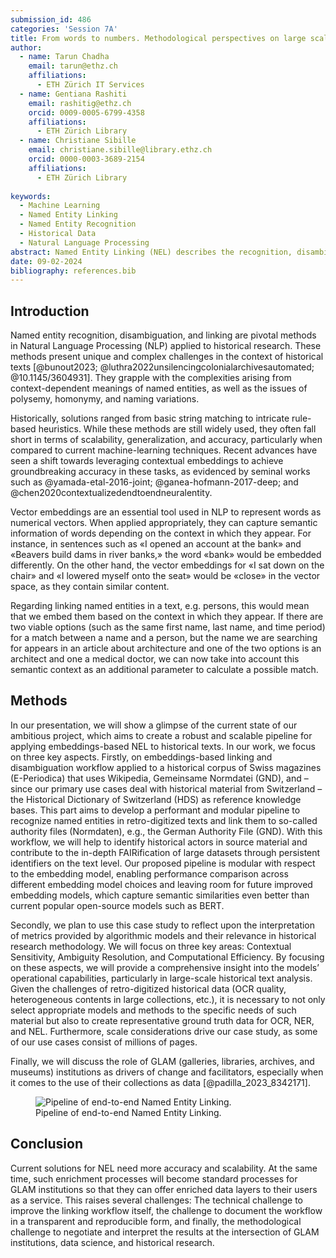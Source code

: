 ```yaml
---
submission_id: 486
categories: 'Session 7A'
title: From words to numbers. Methodological perspectives on large scale Named Entity Linking
author:
  - name: Tarun Chadha
    email: tarun@ethz.ch
    affiliations:
      - ETH Zürich IT Services
  - name: Gentiana Rashiti
    email: rashitig@ethz.ch
    orcid: 0009-0005-6799-4358
    affiliations:
      - ETH Zürich Library
  - name: Christiane Sibille
    email: christiane.sibille@library.ethz.ch
    orcid: 0000-0003-3689-2154
    affiliations:
      - ETH Zürich Library
  
keywords:
  - Machine Learning
  - Named Entity Linking
  - Named Entity Recognition
  - Historical Data
  - Natural Language Processing
abstract: Named Entity Linking (NEL) describes the recognition, disambiguation, and linking of so-called «Named Entities» (such as people, places, and organizations) in text. Machine-assisted linking of entities helps to identify historical actors in large source corpora and thus contributes significantly to digital approaches in historical research. However, applying NEL to historical data presents unique challenges due to issues ranging from poor OCR and alternate spellings to people in historical texts being under-represented in contemporary databases. Given that we often have only sparse specific information about an entity in its direct context, we are developing a robust, modular, and scalable workflow in which we «embed» the people by the context in which they appear. This gives us more information, enabling disambiguation even when only limited data is present and application of NEL to large text corpora. Such techniques have been used and described in works such as [@10.1007/978-3-030-29563-9_13] and [@vasilyev2022namedentitylinkingentity]. With developing this pipeline and the corresponding embedding knowledge base(s) of historical entities we want to enable the use of such methods in the Swiss GLAM landscape.
date: 09-02-2024
bibliography: references.bib
---
```


## Introduction

Named entity recognition, disambiguation, and linking are pivotal methods in Natural Language Processing (NLP) applied to historical research. These methods present unique and complex challenges in the context of historical texts [@bunout2023; @luthra2022unsilencingcolonialarchivesautomated; @10.1145/3604931]. They grapple with the complexities arising from context-dependent meanings of named entities, as well as the issues of polysemy, homonymy, and naming variations.

Historically, solutions ranged from basic string matching to intricate rule-based heuristics. While these methods are still widely used, they often fall short in terms of scalability, generalization, and accuracy, particularly when compared to current machine-learning techniques. Recent advances have seen a shift towards leveraging contextual embeddings to achieve groundbreaking accuracy in these tasks, as evidenced by seminal works such as @yamada-etal-2016-joint; @ganea-hofmann-2017-deep; and @chen2020contextualizedendtoendneuralentity.

Vector embeddings are an essential tool used in NLP to represent words as numerical vectors. When applied appropriately, they can capture semantic information of words depending on the context in which they appear. For instance, in sentences such as «I opened an account at the bank» and «Beavers build dams in river banks,» the word «bank» would be embedded differently. On the other hand, the vector embeddings for «I sat down on the chair» and «I lowered myself onto the seat» would be «close» in the vector space, as they contain similar content.

Regarding linking named entities in a text, e.g. persons, this would mean that we embed them based on the context in which they appear. If there are two viable options (such as the same first name, last name, and time period) for a match between a name and a person, but the name we are searching for appears in an article about architecture and one of the two options is an architect and one a medical doctor, we can now take into account this semantic context as an additional parameter to calculate a possible match.

## Methods
In our presentation, we will show a glimpse of the current state of our ambitious project, which aims to create a robust and scalable pipeline for applying embeddings-based NEL to historical texts. In our work, we focus on three key aspects. Firstly, on embeddings-based linking and disambiguation workflow applied to a historical corpus of Swiss magazines (E-Periodica) that uses Wikipedia, Gemeinsame Normdatei (GND), and – since our primary use cases deal with historical material from Switzerland – the Historical Dictionary of Switzerland (HDS) as reference knowledge bases. This part aims to develop a performant and modular pipeline to recognize named entities in retro-digitized texts and link them to so-called authority files (Normdaten), e.g., the German Authority File (GND). With this workflow, we will help to identify historical actors in source material and contribute to the in-depth FAIRification of large datasets through persistent identifiers on the text level. Our proposed pipeline is modular with respect to the embedding model, enabling performance comparison across different embedding model choices and leaving room for future improved embedding models, which capture semantic similarities even better than current popular open-source models such as BERT.

Secondly, we plan to use this case study to reflect upon the interpretation of metrics provided by algorithmic models and their relevance in historical research methodology. We will focus on three key areas: Contextual Sensitivity, Ambiguity Resolution, and Computational Efficiency. By focusing on these aspects, we will provide a comprehensive insight into the models' operational capabilities, particularly in large-scale historical text analysis. Given the challenges of retro-digitized historical data (OCR quality, heterogeneous contents in large collections, etc.), it is necessary to not only select appropriate models and methods to the specific needs of such material but also to create representative ground truth data for OCR, NER, and NEL. Furthermore, scale considerations drive our case study, as some of our use cases consist of millions of pages.

Finally, we will discuss the role of GLAM (galleries, libraries, archives, and museums) institutions as drivers of change and facilitators, especially when it comes to the use of their collections as data [@padilla_2023_8342171].

![Pipeline of end-to-end Named Entity Linking.](images/graph.png)

## Conclusion
Current solutions for NEL need more accuracy and scalability. At the same time, such enrichment processes will become standard processes for GLAM institutions so that they can offer enriched data layers to their users as a service. This raises several challenges: The technical challenge to improve the linking workflow itself, the challenge to document the workflow in a transparent and reproducible form, and finally, the methodological challenge to negotiate and interpret the results at the intersection of GLAM institutions, data science, and historical research.   
